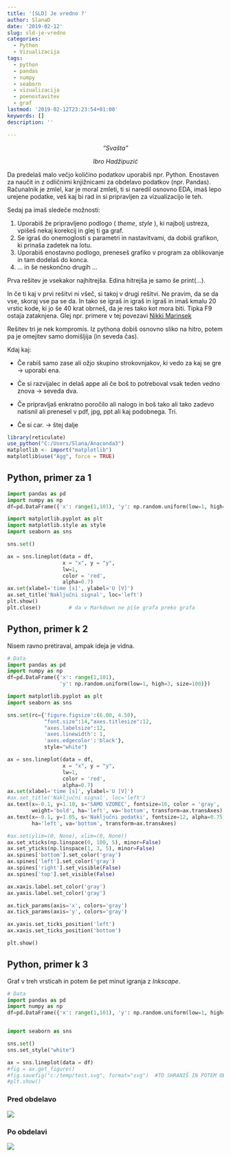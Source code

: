 ```yaml
---
title: '[SLD] Je vredno ?'
author: SlanaD
date: '2019-02-12'
slug: sld-je-vredno
categories:
  - Python
  - Vizualizacija
tags:
  - python
  - pandas
  - numpy
  - seaborn
  - vizualizacija
  - poenostavitev
  - graf
lastmod: '2019-02-12T23:23:54+01:00'
keywords: []
description: ''

---
```


<center>
_“Svašta”_

_Ibro Hadžipuzić_

</center>


Da predelaš malo večjo količino podatkov uporabiš npr. Python. Enostaven za naučit in z odličnimi knjižnicami za obdelavo podatkov (npr. Pandas). Računalnik je zmlel, kar je moral zmleti, ti si naredil osnovno EDA, imaš lepo urejene podatke, veš kaj bi rad in si pripravljen za vizualizacijo le teh.

Sedaj pa imaš sledeče možnosti:

1.	Uporabiš že pripravljeno podlogo ( _theme_, _style_ ), ki najbolj ustreza, vpišeš nekaj korekcij in glej ti ga graf.
2.	Se igraš do onemoglosti s parametri in nastavitvami, da dobiš grafikon, ki prinaša zadetek na lotu.
3.	Uporabiš enostavno podlogo, preneseš grafiko v program za oblikovanje in tam dodelaš do konca.
4.	… in še neskončno drugih …

Prva rešitev je vsekakor najhitrejša. Edina hitrejša je samo še print(…). 

In če ti kaj v prvi rešitvi ni všeč, si takoj v drugi rešitvi. Ne pravim, da se da vse, skoraj vse pa se da. In tako se igraš in igraš in igraš in imaš kmalu 20 vrstic kode, ki jo še 40 krat obrneš, da je res tako kot mora biti. Tipka F9 ostaja zataknjena. Glej npr. primere v tej povezavi [Nikki Marinsek](https://nikkimarinsek.com/blog "Nikki's blog")

Rešitev tri je nek kompromis. Iz pythona dobiš osnovno sliko na hitro, potem pa je omejitev samo domišljija (in seveda čas). 


Kdaj kaj:

-	Če rabiš samo zase ali ožjo skupino strokovnjakov, ki vedo za kaj se gre -> uporabi ena.

-	Če si razvijalec in delaš appe ali če boš to potreboval vsak teden vedno znova -> seveda dva.

-	Če pripravljaš enkratno poročilo ali nalogo in boš tako ali tako zadevo natisnil ali prenesel v pdf, jpg, ppt ali kaj podobnega. Tri.

-	Če si car. -> štej dalje

```r
library(reticulate)
use_python("C:/Users/Slana/Anaconda3")
matplotlib <- import("matplotlib")
matplotlib$use("Agg", force = TRUE)
```


## Python, primer za 1

```python
import pandas as pd
import numpy as np
df=pd.DataFrame({'x': range(1,101), 'y': np.random.uniform(low=1, high=3, size=100)})                 

import matplotlib.pyplot as plt
import matplotlib.style as style
import seaborn as sns

sns.set()

ax = sns.lineplot(data = df, 
                  x = "x", y = "y",
                  lw=1, 
                  color = 'red',
                  alpha=0.7)
ax.set(xlabel='time [s]', ylabel='U [V]')
ax.set_title('Naključni signal', loc='left')
plt.show()
plt.close()         # da v Markdown ne piše grafa preko grafa

```



## Python, primer k 2

Nisem ravno pretiraval, ampak ideja je vidna.


```python
# Data
import pandas as pd
import numpy as np
df=pd.DataFrame({'x': range(1,101), 
                 'y': np.random.uniform(low=1, high=3, size=100)})                 

import matplotlib.pyplot as plt
import seaborn as sns

sns.set(rc={'figure.figsize':(6.00, 4.50),
            "font.size":14,"axes.titlesize":12,
            "axes.labelsize":12,
            'axes.linewidth': 1,
            'axes.edgecolor':'black'},
            style="white")

ax = sns.lineplot(data = df, 
                  x = "x", y = "y",
                  lw=1, 
                  color = 'red',
                  alpha=0.7)
ax.set(xlabel='time [s]', ylabel='U [V]')
#ax.set_title('Naključni signal', loc='left')
ax.text(x=-0.1, y=1.10, s='SAMO VZOREC', fontsize=16, color = 'gray', 
        weight='bold', ha='left', va='bottom', transform=ax.transAxes)
ax.text(x=-0.1, y=1.05, s='Naključni podatki', fontsize=12, alpha=0.75, 
        ha='left', va='bottom', transform=ax.transAxes)

#ax.set(ylim=(0, None), xlim=(0, None))
ax.set_xticks(np.linspace(0, 100, 5), minor=False)
ax.set_yticks(np.linspace(1, 3, 5), minor=False)
ax.spines['bottom'].set_color('gray')
ax.spines['left'].set_color('gray')
ax.spines['right'].set_visible(False)
ax.spines['top'].set_visible(False)

ax.xaxis.label.set_color('gray')
ax.yaxis.label.set_color('gray')

ax.tick_params(axis='x', colors='gray')
ax.tick_params(axis='y', colors='gray')

ax.yaxis.set_ticks_position('left')
ax.xaxis.set_ticks_position('bottom')

plt.show()


```



## Python, primer k 3
Graf v treh vrsticah in potem še pet minut igranja z _Inkscape_.

```python
# Data
import pandas as pd
import numpy as np
df=pd.DataFrame({'x': range(1,101), 'y': np.random.uniform(low=1, high=3, size=100)})                 


import seaborn as sns

sns.set()
sns.set_style("white")

ax = sns.lineplot(data = df)
#fig = ax.get_figure()
#fig.savefig("c:/temp/test.svg", format="svg")  #TO SHRANIŠ IN POTEM OBDELAŠ
#plt.show()


```



### Pred obdelavo

<img src = "/images/2019-02-12_Img3-1.svg"> </img>


### Po obdelavi

<img src = "/images/2019-02-12_Img3-2.svg"> </img>








